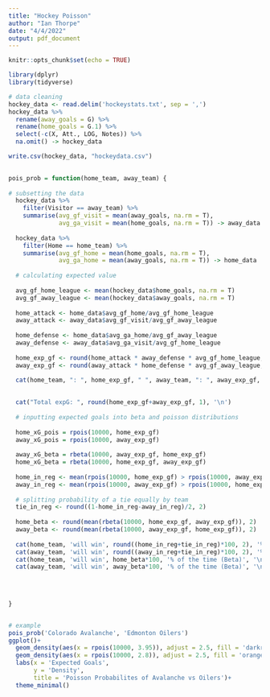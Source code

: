 ```yaml
---
title: "Hockey Poisson"
author: "Ian Thorpe"
date: "4/4/2022"
output: pdf_document
---
```


```r
knitr::opts_chunk$set(echo = TRUE)
```

```r
library(dplyr)
library(tidyverse)
```


```r
# data cleaning
hockey_data <- read.delim('hockeystats.txt', sep = ',')
hockey_data %>%
  rename(away_goals = G) %>%
  rename(home_goals = G.1) %>%
  select(-c(X, Att., LOG, Notes)) %>%
  na.omit() -> hockey_data

write.csv(hockey_data, "hockeydata.csv")
  
```

```r
pois_prob = function(home_team, away_team) {
  
# subsetting the data
  hockey_data %>%
    filter(Visitor == away_team) %>%
    summarise(avg_gf_visit = mean(away_goals, na.rm = T),
              avg_ga_visit = mean(home_goals, na.rm = T)) -> away_data
  
  hockey_data %>%
    filter(Home == home_team) %>%
    summarise(avg_gf_home = mean(home_goals, na.rm = T),
              avg_ga_home = mean(away_goals, na.rm = T)) -> home_data
  
  # calculating expected value
  
  avg_gf_home_league <- mean(hockey_data$home_goals, na.rm = T)
  avg_gf_away_league <- mean(hockey_data$away_goals, na.rm = T)
  
  home_attack <- home_data$avg_gf_home/avg_gf_home_league
  away_attack <- away_data$avg_gf_visit/avg_gf_away_league
  
  home_defense <- home_data$avg_ga_home/avg_gf_away_league
  away_defense <- away_data$avg_ga_visit/avg_gf_home_league
  
  home_exp_gf <- round(home_attack * away_defense * avg_gf_home_league, 2)
  away_exp_gf <- round(away_attack * home_defense * avg_gf_away_league, 2)
  
  cat(home_team, ": ", home_exp_gf, " ", away_team, ": ", away_exp_gf, '\n')
  

  cat("Total expG: ", round(home_exp_gf+away_exp_gf, 1), '\n')
  
  # inputting expected goals into beta and poisson distributions
  
  home_xG_pois = rpois(10000, home_exp_gf)
  away_xG_pois = rpois(10000, away_exp_gf)
  
  away_xG_beta = rbeta(10000, away_exp_gf, home_exp_gf)
  home_xG_beta = rbeta(10000, home_exp_gf, away_exp_gf)
  
  home_in_reg <- mean(rpois(10000, home_exp_gf) > rpois(10000, away_exp_gf))
  away_in_reg <- mean(rpois(10000, away_exp_gf) > rpois(10000, home_exp_gf))
  
  # splitting probability of a tie equally by team 
  tie_in_reg <- round((1-home_in_reg-away_in_reg)/2, 2)
  
  home_beta <- round(mean(rbeta(10000, home_exp_gf, away_exp_gf)), 2)
  away_beta <- round(mean(rbeta(10000, away_exp_gf, home_exp_gf)), 2)
  
  cat(home_team, 'will win', round((home_in_reg+tie_in_reg)*100, 2), '% of the time', '(Poisson)', '\n')
  cat(away_team, 'will win', round((away_in_reg+tie_in_reg)*100, 2), '% of the time (Poisson)', '\n')
  cat(home_team, 'will win', home_beta*100, '% of the time (Beta)', '\n')
  cat(away_team, 'will win', away_beta*100, '% of the time (Beta)', '\n')
  
  

  
}



```

```r
# example
pois_prob('Colorado Avalanche', 'Edmonton Oilers')
ggplot()+
  geom_density(aes(x = rpois(10000, 3.95)), adjust = 2.5, fill = 'darkred', alpha = 0.5)+
  geom_density(aes(x = rpois(10000, 2.8)), adjust = 2.5, fill = 'orange', alpha = 0.5) +
  labs(x = 'Expected Goals',
       y = 'Density',
       title = 'Poisson Probabilites of Avalanche vs Oilers')+
  theme_minimal()

```

